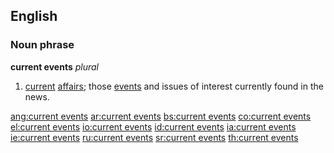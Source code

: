 ==English==
===Noun phrase===
'''current events''' ''plural''

#[[current]] [[affairs]]; those [[event]]s and issues of interest currently found in the news.

[[ang:current events]]
[[ar:current events]]
[[bs:current events]]
[[co:current events]]
[[el:current events]]
[[io:current events]]
[[id:current events]]
[[ia:current events]]
[[ie:current events]]
[[ru:current events]]
[[sr:current events]]
[[th:current events]]